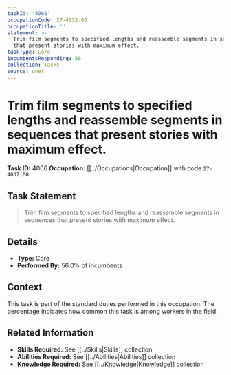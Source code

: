 ```yaml
---
taskId: '4066'
occupationCode: 27-4032.00
occupationTitle: ''
statement: >-
  Trim film segments to specified lengths and reassemble segments in sequences
  that present stories with maximum effect.
taskType: Core
incumbentsResponding: 56
collection: Tasks
source: onet
---
```

# Trim film segments to specified lengths and reassemble segments in sequences that present stories with maximum effect.

**Task ID:** 4066
**Occupation:** [[../Occupations|Occupation]] with code `27-4032.00`

## Task Statement

> Trim film segments to specified lengths and reassemble segments in sequences that present stories with maximum effect.

## Details

- **Type:** Core
- **Performed By:** 56.0% of incumbents

## Context

This task is part of the standard duties performed in this occupation. The percentage indicates how common this task is among workers in the field.

## Related Information

- **Skills Required:** See [[../Skills|Skills]] collection
- **Abilities Required:** See [[../Abilities|Abilities]] collection
- **Knowledge Required:** See [[../Knowledge|Knowledge]] collection
